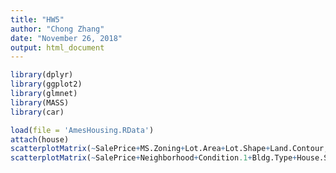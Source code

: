 ```yaml
---
title: "HW5"
author: "Chong Zhang"
date: "November 26, 2018"
output: html_document
---
```


```r
library(dplyr)
library(ggplot2)
library(glmnet)
library(MASS)
library(car)

load(file = 'AmesHousing.RData')
attach(house)
scatterplotMatrix(~SalePrice+MS.Zoning+Lot.Area+Lot.Shape+Land.Contour,data = house, smooth=FALSE)
scatterplotMatrix(~SalePrice+Neighborhood+Condition.1+Bldg.Type+House.Style,data = house, smooth=FALSE)
```
